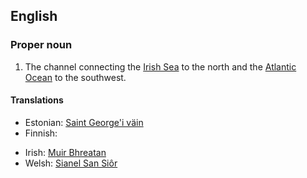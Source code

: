 ==English==

===Proper noun===
{{en-proper noun}}

# The channel connecting the [[Irish Sea]] to the north and the [[Atlantic Ocean]] to the southwest.

====Translations====
{{trans-top}}
* Estonian: [[Saint George'i väin]]
* Finnish: {{t-|fi|Pyhän Yrjön kanaali}}
{{trans-mid}}
* Irish: [[Muir Bhreatan]]
* Welsh: [[Sianel San Siôr]]
{{trans-bottom}}